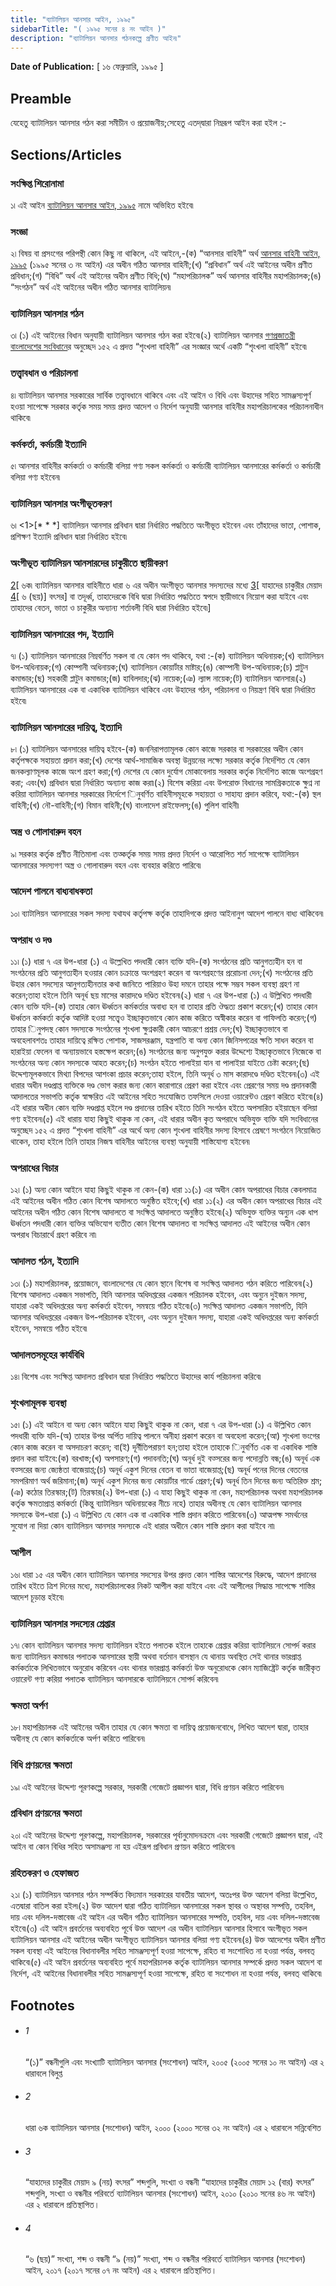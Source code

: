 ```yaml
---
title: "ব্যাটালিয়ন আনসার আইন, ১৯৯৫"
sidebarTitle: "( ১৯৯৫ সনের ৪ নং আইন )"
description: "ব্যাটালিয়ন আনসার গঠনকল্পে প্রণীত আইন৷"
---
```


**Date of Publication:** [ ১৬ ফেব্রুয়ারি, ১৯৯৫ ]

## Preamble

যেহেতু ব্যাটালিয়ন আনসার গঠন করা সমীচীন ও প্রয়োজনীয়;সেহেতু এতদ্‌দ্বারা নিম্নরূপ আইন করা হইল :-

## Sections/Articles

### সংক্ষিপ্ত শিরোনামা

১৷ এই আইন [ব্যাটালিয়ন আনসার আইন, ১৯৯৫](/act-793.html "ব্যাটালিয়ন আনসার আইন, ১৯৯৫") নামে অভিহিত হইবে৷

### সংজ্ঞা

২৷ বিষয় বা প্রসংগের পরিপন্থী কোন কিছু না থাকিলে, এই আইনে,-(ক) “আনসার বাহিনী” অর্থ [আনসার বাহিনী আইন, ১৯৯৫](/act-792.html "আনসার বাহিনী আইন, ১৯৯৫") (১৯৯৫ সনের ৩ নং আইন) এর অধীন গঠিত আনসার বাহিনী;(খ) “প্রবিধান” অর্থ এই আইনের অধীন প্রণীত প্রবিধান;(গ) “বিধি” অর্থ এই আইনের অধীন প্রণীত বিধি;(ঘ) “মহাপরিচালক” অর্থ আনসার বাহিনীর মহাপরিচালক;(ঙ) “সংগঠন” অর্থ এই আইনের অধীন গঠিত আনসার ব্যাটালিয়ন৷

### ব্যাটালিয়ন আনসার গঠন

৩৷ (১) এই আইনের বিধান অনুযায়ী ব্যাটালিয়ন আনসার গঠন করা হইবে৷(২) ব্যাটালিয়ন আনসার [গণপ্রজাতন্ত্রী বাংলাদেশের সংবিধান](/act-957.html "গণপ্রজাতন্ত্রী বাংলাদেশের সংবিধান")ের অনুচ্ছেদ ১৫২ এ প্রদত্ত “শৃংখলা বাহিনী” এর সংজ্ঞার অর্থে একটি “শৃংখলা বাহিনী” হইবে৷

### তত্ত্বাবধান ও পরিচালনা

৪৷ ব্যাটালিয়ন আনসার সরকারের সার্বিক তত্ত্বাবধানে থাকিবে এবং এই আইন ও বিধি এবং উহাদের সহিত সামঞ্জস্যপূর্ণ হওয়া সাপেক্ষে সরকার কর্তৃক সময় সময় প্রদত্ত আদেশ ও নির্দেশ অনুযায়ী আনসার বাহিনীর মহাপরিচালকের পরিচালনাধীন থাকিবে৷

### কর্মকর্তা, কর্মচারী ইত্যাদি

৫৷ আনসার বাহিনীর কর্মকর্তা ও কর্মচারী বলিয়া গণ্য সকল কর্মকর্তা ও কর্মচারী ব্যাটালিয়ন আনসারের কর্মকর্তা ও কর্মচারী বলিয়া গণ্য হইবেন৷

### ব্যাটালিয়ন আনসার অংগীভূতকরণ

৬৷ <1>[\* \* \*] ব্যাটালিয়ন আনসার প্রবিধান দ্বারা নির্ধারিত পদ্ধতিতে অংগীভূত হইবেন এবং তাঁহাদের ভাতা, পোশাক, প্রশিক্ষণ ইত্যাদি প্রবিধান দ্বারা নির্ধারিত হইবে৷

### অংগীভূত ব্যাটালিয়ন আনসারদের চাকুরীতে স্থায়ীকরণ

[2](1)[ ৬ক৷ ব্যাটালিয়ন আনসার বাহিনীতে ধারা ৬ এর অধীন অংগীভূত আনসার সদস্যদের মধ্যে [3](2)[ যাহাদের চাকুরীর মেয়াদ [4](3)[ ৬ (ছয়)] বৎসর] বা তদূর্ধ্ব, তাহাদেরকে বিধি দ্বারা নির্ধারিত পদ্ধতিতে স্বপদে স্থায়ীভাবে নিয়োগ করা যাইবে এবং তাহাদের বেতন, ভাতা ও চাকুরীর অন্যান্য শর্তাবলী বিধি দ্বারা নির্ধারিত হইবে৷]

### ব্যাটালিয়ন আনসারের পদ, ইত্যাদি

৭৷ (১) ব্যাটালিয়ন আনসারের নিম্নবর্ণিত সকল বা যে কোন পদ থাকিবে, যথা :-(ক) ব্যাটালিয়ন অধিনায়ক;(খ) ব্যাটালিয়ন উপ-অধিনায়ক;(গ) কোম্পানী অধিনায়ক;(ঘ) ব্যাটালিয়ন কোয়ার্টার মাষ্টার;(ঙ) কোম্পানী উপ-অধিনায়ক;(চ) প্লাটুন কমান্ডার;(ছ) সহকারী প্লাটুন কমান্ডার;(জ) হাবিলদার;(ঝ) নায়েক;(ঞ) ল্যান্স নায়েক;(ট) ব্যাটালিয়ন আনসার৷(২) ব্যাটালিয়ন আনসারের এক বা একাধিক ব্যাটালিয়ন থাকিবে এবং উহাদের গঠন, পরিচালনা ও নিয়ন্ত্রণ বিধি দ্বারা নির্ধারিত হইবে৷

### ব্যাটালিয়ন আনসারের দায়িত্ব, ইত্যাদি

৮৷ (১) ব্যাটালিয়ন আনসারের দায়িত্ব হইবে-(ক) জননিরাপত্তামূলক কোন কাজে সরকার বা সরকারের অধীন কোন কর্তৃপক্ষকে সহায়তা প্রদান করা;(খ) দেশের আর্থ-সামাজিক অবস্থা উন্নয়নের লক্ষ্যে সরকার কর্তৃক নির্দেশিত যে কোন জনকল্যাণমূলক কাজে অংশ গ্রহণ করা;(গ) দেশের যে কোন দুর্যোগ মোকাবেলায় সরকার কর্তৃক নির্দেশিত কাজে অংশগ্রহণ করা; এবং(ঘ) প্রবিধান দ্বারা নির্ধারিত অন্যান্য কাজ করা৷(২) বিশেষ করিয়া এবং উপরোক্ত বিধানের সামগ্রিকতাকে ক্ষুণ্ন না করিয়া ব্যাটালিয়ন আনসার সরকারের নির্দেশে িনুবর্ণিত বাহিনীসমূহকে সহায়তা ও সাহায্য প্রদান করিবে, যথা:-(ক) স্থল বাহিনী;(খ) নৌ-বাহিনী;(গ) বিমান বাহিনী;(ঘ) বাংলাদেশ রাইফেলস্‌;(ঙ) পুলিশ বাহিনী৷

### অস্ত্র ও গোলাবারুদ বহন

৯৷ সরকার কর্তৃক প্রণীত নীতিমালা এবং তত্কর্তৃক সময় সময় প্রদত্ত নির্দেশ ও আরোপিত শর্ত সাপেক্ষে ব্যাটালিয়ন আনসারের সদস্যগণ অস্ত্র ও গোলাবারুদ বহন এবং ব্যবহার করিতে পারিবে৷

### আদেশ পালনে বাধ্যবাধকতা

১০৷ ব্যাটালিয়ন আনসারের সকল সদস্য যথাযথ কর্তৃপক্ষ কর্তৃক তাহাদিগকে প্রদত্ত আইনানুগ আদেশ পালনে বাধ্য থাকিবেন৷

### অপরাধ ও দণ্ড

১১৷ (১) ধারা ৭ এর উপ-ধারা (১) এ উল্লেখিত পদধারী কোন ব্যক্তি যদি-(ক) সংগঠনের প্রতি আনুগত্যহীন হন বা সংগঠনের প্রতি আনুগত্যহীন হওয়ার কোন চক্রান্তে অংশগ্রহণ করেন বা অংশগ্রহণের প্ররোচনা দেন;(খ) সংগঠনের প্রতি উহার কোন সদস্যের আনুগত্যহীনতার কথা জানিতে পারিয়াও উহা দমনে তাহার পক্ষে সম্ভব সকল ব্যবস্থা গ্রহণ না করেন;তাহা হইলে তিনি অনূর্ধ ছয় মাসের কারাদণ্ডে দণ্ডিত হইবেন৷(২) ধারা ৭ এর উপ-ধারা (১) এ উল্লিখিত পদধারী কোন ব্যক্তি যদি-(ক) তাহার কোন ঊর্ধ্বতন কর্মকর্তার অবাধ্য হন বা তাহার প্রতি ঔদ্ধত্য প্রকাশ করেন;(খ) তাহার কোন ঊর্ধ্বতন কর্মকর্তা কর্তৃক আদিষ্ট হওয়া সত্ত্বেও ইচ্ছাকৃতভাবে কোন কাজ করিতে অস্বীকার করেন বা গাফিলতি করেন;(গ) তাহার িনুপদস্থ কোন সদস্যকে সংগঠনের শৃংখলা ক্ষুণ্নকারী কোন আচরণে প্রশ্রয় দেন;(ঘ) ইচ্ছাকৃতভাবে বা অবহেলাবশতঃ তাহার দায়িত্বে রক্ষিত পোশাক, সাজসরঞ্জাম, যন্ত্রপাতি বা অন্য কোন জিনিসপত্রের ক্ষতি সাধন করেন বা হারাইয়া ফেলেন বা অন্যায়ভাবে হস্তক্ষেপ করেন;(ঙ) সংগঠনের জন্য অনুপযুক্ত করার উদ্দেশ্যে ইচ্ছাকৃতভাবে নিজেকে বা সংগঠনের অন্য কোন সদস্যকে আহত করেন;(চ) সংগঠন হইতে পালাইয়া যান বা পালাইয়া যাইতে চেষ্টা করেন;(ছ) উদ্দেশ্যমূলকভাবে মিথ্যা বিপদের আশংকা প্রচার করেন;তাহা হইলে, তিনি অনূর্ধ ৩ মাস কারাদণ্ডে দণ্ডিত হইবেন৷(৩) এই ধারার অধীন দণ্ডপ্রাপ্ত ব্যক্তিকে দণ্ড ভোগ করার জন্য কোন কারাগারে প্রেরণ করা হইবে এবং প্রেরণের সময় দণ্ড প্রদানকারী আদালতের সভাপতি কর্তৃক স্বাক্ষরিত এই আইনের সহিত সংযোজিত তফসিলে দেওয়া ওয়ারেন্টও প্রেরণ করিতে হইবে৷(৪) এই ধারার অধীন কোন ব্যক্তি দণ্ডপ্রাপ্ত হইলে দণ্ড প্রদানের তারিখ হইতে তিনি সংগঠন হইতে অপসারিত হইয়াছেন বলিয়া গণ্য হইবেন৷(৫) এই ধারায় যাহা কিছুই থাকুক না কেন, এই ধারার অধীন কৃত অপরাধে অভিযুক্ত ব্যক্তি যদি সংবিধানের অনুচ্ছেদ ১৫২ এ প্রদত্ত “শৃংখলা বাহিনী” এর অর্থে অন্য কোন শৃংখলা বাহিনীর সদস্য হিসাবে প্রেষণে সংগঠনে নিয়োজিত থাকেন, তাহা হইলে তিনি তাহার নিজস্ব বাহিনীর আইনের ব্যবস্থা অনুযায়ী শাস্তিযোগ্য হইবেন৷

### অপরাধের বিচার

১২৷ (১) অন্য কোন আইনে যাহা কিছুই থাকুক না কেন-(ক) ধারা ১১(১) এর অধীন কোন অপরাধের বিচার কেবলমাত্র এই আইনের অধীন গঠিত কোন বিশেষ আদালতে অনুষ্ঠিত হইবে;(খ) ধারা ১১(২) এর অধীন কোন অপরাধের বিচার এই আইনের অধীন গঠিত কোন বিশেষ আদালতে বা সংক্ষিপ্ত আদালতে অনুষ্ঠিত হইবে৷(২) অভিযুক্ত ব্যক্তির অন্যুন এক ধাপ ঊর্ধ্বতন পদধারী কোন ব্যক্তির অভিযোগ ব্যতীত কোন বিশেষ আদালত বা সংক্ষিপ্ত আদালত এই আইনের অধীন কোন অপরাধ বিচারার্থে গ্রহণ করিবে না৷

### আদালত গঠন, ইত্যাদি

১৩৷ (১) মহাপরিচালক, প্রয়োজনে, বাংলাদেশের যে কোন স্থানে বিশেষ বা সংক্ষিপ্ত আদালত গঠন করিতে পারিবেন৷(২) বিশেষ আদালত একজন সভাপতি, যিনি আনসার অধিদপ্তরের একজন পরিচালক হইবেন, এবং অন্যুন দুইজন সদস্য, যাহারা একই অধিদপ্তরের অন্য কর্মকর্তা হইবেন, সমন্বয়ে গঠিত হইবে৷(৩) সংক্ষিপ্ত আদালত একজন সভাপতি, যিনি আনসার অধিদপ্তরের একজন উপ-পরিচালক হইবেন, এবং অন্যুন দুইজন সদস্য, যাহারা একই অধিদপ্তরের অন্য কর্মকর্তা হইবেন, সমন্বয়ে গঠিত হইবে৷

### আদালতসমূহের কার্যবিধি

১৪৷ বিশেষ এবং সংক্ষিপ্ত আদালত প্রবিধান দ্বারা নির্ধারিত পদ্ধতিতে উহাদের কার্য পরিচালনা করিবে৷

### শৃংখলামূলক ব্যবস্থা

১৫৷ (১) এই আইনে বা অন্য কোন আইনে যাহা কিছুই থাকুক না কেন, ধারা ৭ এর উপ-ধারা (১) এ উল্লিখিত কোন পদধারী ব্যক্তি যদি-(অ) তাহার উপর অর্পিত দায়িত্ব পালনে অনীহা প্রকাশ করেন বা অবহেলা করেন;(আ) শৃংখলা ভংগের কোন কাজ করেন বা অসদাচরণ করেন; বা(ই) দূর্নীতিপরায়ণ হন;তাহা হইলে তাহাকে িনুবর্ণিত এক বা একাধিক শাস্তি প্রদান করা যাইবে:(ক) বরখাস্ত;(খ) অপসারণ;(গ) পদাবনতি;(ঘ) অনূর্ধ দুই বত্সরের জন্য পদোন্নতি বন্ধ;(ঙ) অনূর্ধ এক বত্সরের জন্য জ্যেষ্ঠতা বাজেয়াপ্ত;(চ) অনূর্ধ একুশ দিনের বেতন বা ভাতা বাজেয়াপ্ত;(ছ) অনূর্ধ পনের দিনের বেতনের সমপরিমাণ অর্থ জরিমানা;(জ) অনূর্ধ একুশ দিনের জন্য কোয়ার্টার গার্ডে প্রেরণ;(ঝ) অনূর্ধ তিন দিনের জন্য অতিরিক্ত শ্রম;(ঞ) কঠোর তিরস্কার;(ট) তিরস্কার৷(২) উপ-ধারা (১) এ যাহা কিছুই থাকুক না কেন, মহাপরিচালক অথবা মহাপরিচালক কর্তৃক ক্ষমতাপ্রাপ্ত কর্মকর্তা (কিন্তু ব্যাটালিয়ন অধিনায়কের নীচে নহে) তাহার অধীনস্থ যে কোন ব্যাটালিয়ন আনসার সদস্যকে উপ-ধারা (১) এ উল্লিখিত যে কোন এক বা একাধিক শাস্তি প্রদান করিতে পারিবেন৷(৩) আত্মপক্ষ সমর্থনের সুযোগ না দিয়া কোন ব্যাটালিয়ন আনসার সদস্যকে এই ধারার অধীনে কোন শাস্তি প্রদান করা যাইবে না৷

### আপীল

১৬৷ ধারা ১৫ এর অধীন কোন ব্যাটালিয়ন আনসার সদস্যের উপর প্রদত্ত কোন শাস্তির আদেশের বিরুদ্ধে, আদেশ প্রদানের তারিখ হইতে ত্রিশ দিনের মধ্যে, মহাপরিচালকের নিকট আপীল করা যাইবে এবং এই আপীলের সিদ্ধান্ত সাপেক্ষে শাস্তির আদেশ চূড়ান্ত হইবে৷

### ব্যাটালিয়ন আনসার সদস্যের গ্রেপ্তার

১৭৷ কোন ব্যাটালিয়ন আনসার সদস্য ব্যাটালিয়ন হইতে পলাতক হইলে তাহাকে গ্রেপ্তার করিয়া ব্যাটালিয়নে সোপর্দ করার জন্য ব্যাটালিয়ন কমান্ডার পলাতক আনসারের স্থায়ী অথবা বর্তমান বাসস্থান যে থানায় অবস্থিত সেই থানার ভারপ্রাপ্ত কর্মকর্তাকে লিখিতভাবে অনুরোধ করিবেন এবং থানার ভারপ্রাপ্ত কর্মকর্তা উক্ত অনুরোধকে কোন ম্যাজিষ্ট্রেট কর্তৃক জারীকৃত ওয়ারেন্ট গণ্য করিয়া পলাতক ব্যাটালিয়ন আনসারকে ব্যাটালিয়নে সোপর্দ করিবেন৷

### ক্ষমতা অর্পণ

১৮৷ মহাপরিচালক এই আইনের অধীন তাহার যে কোন ক্ষমতা বা দায়িত্ব প্রয়োজনবোধে, লিখিত আদেশ দ্বারা, তাহার অধীনস্থ যে কোন কর্মকর্তাকে অর্পণ করিতে পারিবেন৷

### বিধি প্রণয়নের ক্ষমতা

১৯৷ এই আইনের উদ্দেশ্য পূরণকল্পে সরকার, সরকারী গেজেটে প্রজ্ঞাপন দ্বারা, বিধি প্রণয়ন করিতে পারিবেন৷

### প্রবিধান প্রণয়নের ক্ষমতা

২০৷ এই আইনের উদ্দেশ্য পূরণকল্পে, মহাপরিচালক, সরকারের পূর্বানুমোদনক্রমে এবং সরকারী গেজেটে প্রজ্ঞাপন দ্বারা, এই আইন বা কোন বিধির সহিত অসামঞ্জস্য না হয় এইরূপ প্রবিধান প্রণয়ন করিতে পারিবেন৷

### রহিতকরণ ও হেফাজত

২১৷ (১) ব্যাটালিয়ন আনসার গঠন সম্পর্কিত বিদ্যমান সরকারের যাবতীয় আদেশ, অতঃপর উক্ত আদেশ বলিয়া উল্লেখিত, এতদ্বারা বাতিল করা হইল৷(২) উক্ত আদেশ দ্বারা গঠিত ব্যাটালিয়ন আনসারের সকল স্থাবর ও অস্থাবর সম্পত্তি, তহবিল, দায় এবং দলিল-দস্তাবেজ এই আইন এর অধীন গঠিত ব্যাটালিয়ন আনসারের সম্পত্তি, তহবিল, দায় এবং দলিল-দস্তাবেজ হইবে৷(৩) এই আইন প্রবর্তনের অব্যবহিত পূর্বে উক্ত আদেশ এর অধীন ব্যাটালিয়ন আনসার হিসাবে অংগীভূত সকল ব্যাটালিয়ন আনসার এই আইনের অধীন অংগীভূত ব্যাটালিয়ন আনসার বলিয়া গণ্য হইবেন৷(৪) উক্ত আদেশের অধীন প্রণীত সকল ব্যবস্থা এই আইনের বিধানাবলীর সহিত সামঞ্জস্যপূর্ণ হওয়া সাপেক্ষে, রহিত বা সংশোধিত না হওয়া পর্যন্ত, বলবত্ থাকিবে৷(৫) এই আইন প্রবর্তনের অব্যবহিত পূর্বে মহাপরিচালক কর্তৃক ব্যাটালিয়ন আনসার সম্পর্কে প্রদত্ত সকল আদেশ বা নির্দেশ, এই আইনের বিধানাবলীর সহিত সামঞ্জস্যপূর্ণ হওয়া সাপেক্ষে, রহিত বা সংশোধন না হওয়া পর্যন্ত, বলবত্ থাকিবে৷

## Footnotes

- ###### 1

  “(১)” বন্ধনীগুলি এবং সংখ্যাটি ব্যাটালিয়ন আনসার (সংশোধন) আইন, ২০০৫ (২০০৫ সনের ১০ নং আইন) এর ২ ধারাবলে বিলুপ্ত

- ###### 2

  ধারা ৬ক ব্যাটালিয়ন আনসার (সংশোধন) আইন, ২০০০ (২০০০ সনের ৩২ নং আইন) এর ২ ধারাবলে সন্নিবেশিত

- ###### 3

  “যাহাদের চাকুরীর মেয়াদ ৯ (নয়) বৎসর” শব্দগুলি, সংখ্যা ও বন্ধনী “যাহাদের চাকুরীর মেয়াদ ১২ (বার) বৎসর” শব্দগুলি, সংখ্যা ও বন্ধনীর পরিবর্তে ব্যাটালিয়ন আনসার (সংশোধন) আইন, ২০১০ (২০১০ সনের ৪৬ নং আইন) এর ২ ধারাবলে প্রতিস্থাপিত।

- ###### 4

  “৬ (ছয়)” সংখ্যা, শব্দ ও বন্ধনী “৯ (নয়)” সংখ্যা, শব্দ ও বন্ধনীর পরিবর্তে ব্যাটালিয়ন আনসার (সংশোধন) আইন, ২০১৭ (২০১৭ সনের ০৭ নং আইন) এর ২ ধারাবলে প্রতিস্থাপিত।
